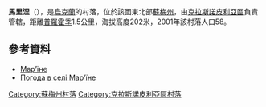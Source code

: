 {{coord|50|55|4|N|35|22|43|E|scale:100000_region:UA|display=title}}

'''馬里涅'''（{{lang-uk|Мар'їне}}），是[[烏克蘭|烏克蘭]]的村落，位於該國東北部[[蘇梅州|蘇梅州]]，由[[克拉斯諾皮利亞區|克拉斯諾皮利亞區]]負責管轄，距離[[普羅霍季_(克拉斯諾皮利亞區)|普羅霍季]]1.5公里，海拔高度202米，2001年該村落人口58。

==參考資料==
* [http://w1.c1.rada.gov.ua/pls/z7502/A005?rdat1=02.02.2010&rf7571=29162 Мар'їне]{{dead link|date=2018年5月 |bot=InternetArchiveBot |fix-attempted=yes }}
* [http://weather.in.ua/ua/symskaja/14954 Погода в селі Мар'їне] {{Wayback|url=http://weather.in.ua/ua/symskaja/14954 |date=20111219231011 }}

{{DEFAULTSORT:Мар'їне}}

[[Category:蘇梅州村落|Category:蘇梅州村落]]
[[Category:克拉斯諾皮利亞區村落|Category:克拉斯諾皮利亞區村落]]


{{Sumy-geo-stub}}